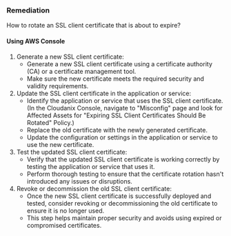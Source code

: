 ### Remediation

How to rotate an SSL client certificate that is about to expire?

#### Using AWS Console

1. Generate a new SSL client certificate:
   - Generate a new SSL client certificate using a certificate authority (CA) or a certificate management tool.
   - Make sure the new certificate meets the required security and validity requirements.
2. Update the SSL client certificate in the application or service:
   - Identify the application or service that uses the SSL client certificate.
     (In the Cloudanix Console, navigate to "Misconfig" page and look for Affected Assets for "Expiring SSL Client Certificates Should Be Rotated" Policy.)
   - Replace the old certificate with the newly generated certificate.
   - Update the configuration or settings in the application or service to use the new certificate.
3. Test the updated SSL client certificate:
   - Verify that the updated SSL client certificate is working correctly by testing the application or service that uses it.
   - Perform thorough testing to ensure that the certificate rotation hasn't introduced any issues or disruptions.
4. Revoke or decommission the old SSL client certificate:
   - Once the new SSL client certificate is successfully deployed and tested, consider revoking or decommissioning the old certificate to ensure it is no longer used.
   - This step helps maintain proper security and avoids using expired or compromised certificates.


